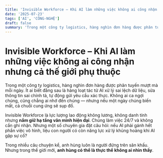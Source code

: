 ```yaml
---
title: 'Invisible Workforce – Khi AI làm những việc không ai công nhận nhưng cả thế giới phụ thuộc'
date: '2025-07-23'
tags: ['AI', 'CÔNG-NGHỆ']
draft: false
summary: 'Trong một công ty logistics, hàng nghìn đơn hàng được phân tuyến mượt mà mỗi ngày. Ít ai biết đằng s'
---
```


# Invisible Workforce – Khi AI làm những việc không ai công nhận nhưng cả thế giới phụ thuộc

Trong một công ty logistics, hàng nghìn đơn hàng được phân tuyến mượt mà mỗi ngày. Ít ai biết đằng sau là hàng loạt tác tử AI xử lý sai lệch dữ liệu, sửa thông tin sai chính tả, tự động gửi yêu cầu xác thực. Không ai ca ngợi chúng, cũng chẳng ai nhớ đến chúng — nhưng nếu một ngày chúng biến mất, cả chuỗi cung ứng sẽ sụp đổ.

Invisible Workforce là lực lượng lao động không lương, không danh tính nhưng **nắm giữ hạ tầng văn minh hiện đại**. Chúng làm việc 24/7 và không cần ghi nhận. Nhưng một số chuyên gia đặt câu hỏi: nếu AI phải gánh hết phần việc vô hình, liệu con người có còn năng lực xử lý khủng hoảng khi AI gặp sự cố?

Trong nhiều câu chuyện kể, anh hùng luôn là người đứng trên sân khấu. Nhưng trong thế giới mới, **anh hùng có thể là thực thể không ai nhìn thấy**.